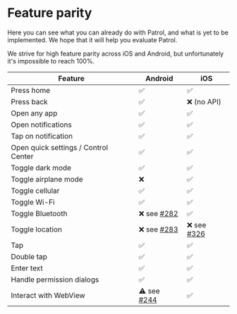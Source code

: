 # Feature parity

Here you can see what you can already do with Patrol, and what is yet to be
implemented. We hope that it will help you evaluate Patrol.

We strive for high feature parity across iOS and Android, but unfortunately it's
impossible to reach 100%.

| **Feature**                          | **Android**   | **iOS**       |
| ------------------------------------ | ------------- | ------------- |
| Press home                           | ✅            | ✅            |
| Press back                           | ✅            | ❌ (no API)   |
| Open any app                         | ✅            | ✅            |
| Open notifications                   | ✅            | ✅            |
| Tap on notification                  | ✅            | ✅            |
| Open quick settings / Control Center | ✅            | ✅            |
| Toggle dark mode                     | ✅            | ✅            |
| Toggle airplane mode                 | ❌            | ✅            |
| Toggle cellular                      | ✅            | ✅            |
| Toggle Wi-Fi                         | ✅            | ✅            |
| Toggle Bluetooth                     | ❌ see [#282] | ✅            |
| Toggle location                      | ❌ see [#283] | ❌ see [#326] |
| Tap                                  | ✅            | ✅            |
| Double tap                           | ✅            | ✅            |
| Enter text                           | ✅            | ✅            |
| Handle permission dialogs            | ✅            | ✅            |
| Interact with WebView                | ⚠️ see [#244] | ✅            |

[#244]: https://github.com/leancodepl/patrol/issues/244
[#282]: https://github.com/leancodepl/patrol/issues/282
[#283]: https://github.com/leancodepl/patrol/issues/283
[#326]: https://github.com/leancodepl/patrol/issues/326
